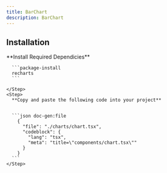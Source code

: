 ```yaml
---
title: BarChart
description: BarChart
---
```


<ComponentPreview path="charts" name="bar-chart-01" />

## Installation

<Steps>
    <Step>
      **Install Required Dependicies**

      ```package-install
      recharts
      ```

    </Step>
    <Step>
      **Copy and paste the following code into your project**


      ```json doc-gen:file
        {
          "file": "./charts/chart.tsx",
          "codeblock": {
            "lang": "tsx",
            "meta": "title=\"components/chart.tsx\""
          }
        }
      ```
    </Step>
</Steps>